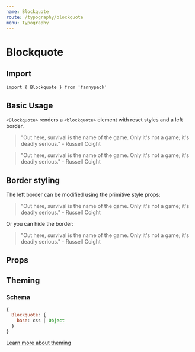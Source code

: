 ```yaml
---
name: Blockquote
route: /typography/blockquote
menu: Typography
---
```



# Blockquote

## Import

`import { Blockquote } from 'fannypack'`

## Basic Usage

`<Blockquote>` renders a `<blockquote>` element with reset styles and a left border.

<Playground>
  <Blockquote>
    <Paragraph marginBottom="4x">"Out here, survival is the name of the game. Only it's not a game; it's deadly serious."</Paragraph>
    <Text use="cite">- Russell Coight</Text>
  </Blockquote>
  <Blockquote backgroundColor="whitesmoke" marginTop="4x">
    <Paragraph marginBottom="4x">"Out here, survival is the name of the game. Only it's not a game; it's deadly serious."</Paragraph>
    <Text use="cite">- Russell Coight</Text>
  </Blockquote>
</Playground>

## Border styling

The left border can be modified using the primitive style props:

<Playground>
  <Blockquote borderColor="blue">
    <Paragraph marginBottom="4x">"Out here, survival is the name of the game. Only it's not a game; it's deadly serious."</Paragraph>
    <Text use="cite">- Russell Coight</Text>
  </Blockquote>
</Playground>

Or you can hide the border:

<Playground>
  <Blockquote border="none">
    <Paragraph marginBottom="4x">"Out here, survival is the name of the game. Only it's not a game; it's deadly serious."</Paragraph>
    <Text use="cite">- Russell Coight</Text>
  </Blockquote>
</Playground>

## Props

<PropsTable component={Blockquote} />

## Theming

### Schema

```jsx
{
  Blockquote: {
    base: css | Object
  }
}
```

[Learn more about theming](/styling#theming)
